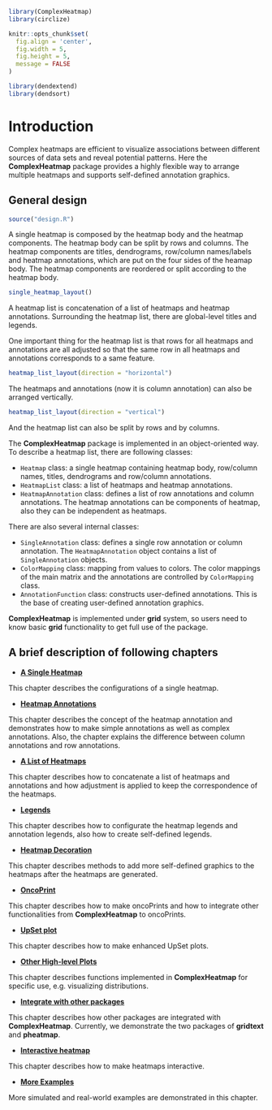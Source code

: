 ```r
library(ComplexHeatmap)
library(circlize)

knitr::opts_chunk$set(
  fig.align = 'center',
  fig.width = 5,
  fig.height = 5,
  message = FALSE
)

library(dendextend)
library(dendsort)
```

# Introduction {#introduction}

Complex heatmaps are efficient to visualize associations between different
sources of data sets and reveal potential patterns. Here the
**ComplexHeatmap** package provides a highly flexible way to arrange multiple
heatmaps and supports self-defined annotation graphics.

## General design {#general-design}

```r
source("design.R")
```

A single heatmap is composed by the heatmap body and the heatmap components.
The heatmap body can be split by rows and columns. The heatmap components are
titles, dendrograms, row/column names/labels and heatmap annotations, which are put on
the four sides of the heamap body. The heatmap components are reordered or
split according to the heatmap body.

```r
single_heatmap_layout()
```

A heatmap list is concatenation of a list of heatmaps and heatmap annotations.
Surrounding the heatmap list, there are global-level titles and legends.

One important thing for the heatmap list is that rows for all heatmaps and
annotations are all adjusted so that the same row in all heatmaps and
annotations corresponds to a same feature.

```r
heatmap_list_layout(direction = "horizontal")
```

The heatmaps and annotations (now it is column annotation) can also be
arranged vertically.

```r
heatmap_list_layout(direction = "vertical")
```

And the heatmap list can also be split by rows and by columns.

The **ComplexHeatmap** package is implemented in an object-oriented way. To
describe a heatmap list, there are following classes:

- `Heatmap` class: a single heatmap containing heatmap body, row/column names,
  titles, dendrograms and row/column annotations.
- `HeatmapList` class: a list of heatmaps and heatmap annotations.
- `HeatmapAnnotation` class: defines a list of row annotations and column
  annotations. The heatmap annotations can be components of heatmap, also they
  can be independent as heatmaps.

There are also several internal classes:

- `SingleAnnotation` class: defines a single row annotation or column
  annotation. The `HeatmapAnnotation` object contains a list of
  `SingleAnnotation` objects.
- `ColorMapping` class: mapping from values to colors. The color mappings of
  the main matrix and the annotations are controlled by `ColorMapping` class.
- `AnnotationFunction` class: constructs user-defined annotations. This is the
  base of creating user-defined annotation graphics.

**ComplexHeatmap** is implemented under **grid** system, so users need to know
basic **grid** functionality to get full use of the package.


## A brief description of following chapters {#a-brief-description-of-following-chapters}

- [**A Single Heatmap**](a-single-heatmap.html)

This chapter describes the configurations of a single heatmap.

- [**Heatmap Annotations**](#heatmap-annotations.html)

This chapter describes the concept of the heatmap annotation and demonstrates
how to make simple annotations as well as complex annotations. Also, the
chapter explains the difference between column annotations and row
annotations.

- [**A List of Heatmaps**](a-list-of-heatmaps.html)

This chapter describes how to concatenate a list of heatmaps and annotations
and how adjustment is applied to keep the correspondence of the heatmaps.

- [**Legends**](legends.html)

This chapter describes how to configurate the heatmap legends and annotation
legends, also how to create self-defined legends.

- [**Heatmap Decoration**](heatmap-decoration.html)

This chapter describes methods to add more self-defined graphics to the
heatmaps after the heatmaps are generated.

- [**OncoPrint**](oncoprint.html)

This chapter describes how to make oncoPrints and how to integrate other
functionalities from **ComplexHeatmap** to oncoPrints.

- [**UpSet plot**](upset-plot.html)

This chapter describes how to make enhanced UpSet plots.

- [**Other High-level Plots**](other-high-level-plots.html)

This chapter describes functions implemented in **ComplexHeatmap** for
specific use, e.g. visualizing distributions.

- [**Integrate with other packages**](integrate-with-other-packages.html)

This chapter describes how other packages are integrated with **ComplexHeatmap**. Currently,
we demonstrate the two packages of **gridtext** and **pheatmap**.

- [**Interactive heatmap**](interactive.html)

This chapter describes how to make heatmaps interactive.

- [**More Examples**](more-examples.html)

More simulated and real-world examples are demonstrated in this chapter.

